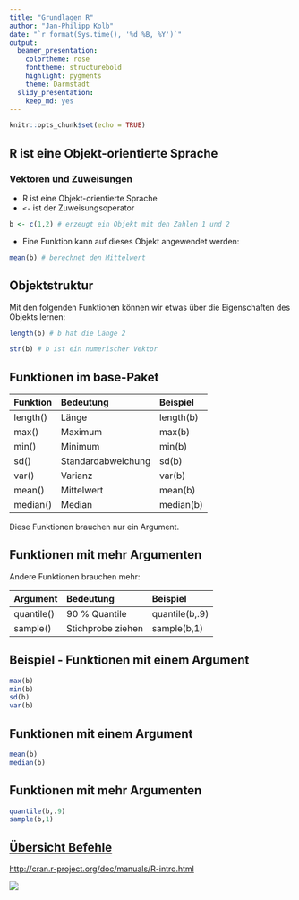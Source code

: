 ```yaml
---
title: "Grundlagen R"
author: "Jan-Philipp Kolb"
date: "`r format(Sys.time(), '%d %B, %Y')`"
output: 
  beamer_presentation: 
    colortheme: rose
    fonttheme: structurebold
    highlight: pygments
    theme: Darmstadt
  slidy_presentation: 
    keep_md: yes
---
```



```r
knitr::opts_chunk$set(echo = TRUE)
```


## R ist eine Objekt-orientierte Sprache

### Vektoren und Zuweisungen

-  R ist eine Objekt-orientierte Sprache
-  `<-` ist der Zuweisungsoperator

```r
b <- c(1,2) # erzeugt ein Objekt mit den Zahlen 1 und 2
```
-  Eine Funktion kann auf dieses Objekt angewendet werden:

```r
mean(b) # berechnet den Mittelwert
```

## Objektstruktur

Mit den folgenden Funktionen können wir etwas über die Eigenschaften des Objekts lernen:

```r
length(b) # b hat die Länge 2
```


```r
str(b) # b ist ein numerischer Vektor
```


## Funktionen im base-Paket

|Funktion |Bedeutung          |Beispiel  |
|:--------|:------------------|:---------|
|length() |Länge              |length(b) |
|max()    |Maximum            |max(b)    |
|min()    |Minimum            |min(b)    |
|sd()     |Standardabweichung |sd(b)     |
|var()    |Varianz            |var(b)    |
|mean()   |Mittelwert         |mean(b)   |
|median() |Median             |median(b) |

Diese Funktionen brauchen nur ein Argument.

## Funktionen mit mehr Argumenten

Andere Funktionen brauchen mehr:

|Argument   |Bedeutung         |Beispiel       |
|:----------|:-----------------|:--------------|
|quantile() |90 % Quantile     |quantile(b,.9) |
|sample()   |Stichprobe ziehen |sample(b,1)    |


## Beispiel - Funktionen mit einem Argument

```r
max(b)
min(b)
sd(b)
var(b)
```

## Funktionen mit einem Argument

```r
mean(b)
median(b)
```


## Funktionen mit mehr Argumenten

```r
quantile(b,.9)
sample(b,1) 
```


## [Übersicht Befehle](http://cran.r-project.org/doc/manuals/R-intro.html)

<http://cran.r-project.org/doc/manuals/R-intro.html>

![](figure/UebersichtBefehle.PNG)

